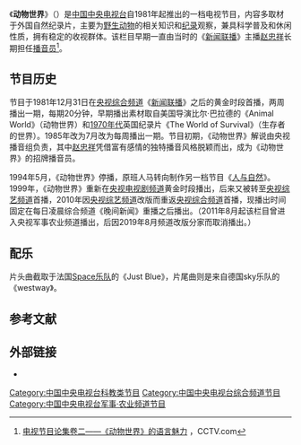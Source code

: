 {{about|中国中央电视台电视节目|同名其他条目|动物世界}}
{{In-progress TV show}}
{{Expand|time=2018-07-01T16:42:54+00:00}}
{{电视节目信息框
| 名称 = 动物世界
| 英文名称 = {{lang|en|''Animal World''}}
| 图片 = 
| 尺寸 = 
| 图说 = 
| 类型 = 科普
| 格式 = 纪录片
| 总导演 = 
| 国家 = {{CHNML}}
| 语言 = [[普通话|普通话]]
| 字幕 = [[简体中文|简体中文]]
| 季数 = 
| 集数 = 
| 每集长度 = 30分钟
| 出品人 = 
| 机位 = 
| 制作公司 = [[中国中央电视台|中国中央电视台]]
| 电视网 = [[中国中央电视台综合频道|中国中央电视台综合频道]]（含[[中國中央電視台綜合頻道_(港澳版)|港澳版]]）
| 图像制式 = [[标准画质电视|SDTV]] [[576i|576i]]<br />[[高清晰度电视|HDTV]] [[1080i|1080i]]
| 声音制式 = [[立体声|立体声]]
| 播出日期 = {{Start date|1981|12|31}}－至今
| imdb_id = 
}}

《'''动物世界'''》（{{lang-en|''Animal World''}}）是[[中国中央电视台|中国中央电视台]]自1981年起推出的一档电视节目，内容多取材于外国自然纪录片，主要为[[野生动物|野生动物]]的相关知识和[[纪录片|纪录]]观察，兼具科学普及和休闲性质，拥有稳定的收视群体。该栏目早期一直由当时的《[[新闻联播|新闻联播]]》主播[[赵忠祥|赵忠祥]]长期担任[[播音员|播音员]]<ref>[http://www.cctv.com/world/other/2002-11-14/300_3.shtml 电视节目论集卷二——《动物世界》的语言魅力] {{Wayback|url=http://www.cctv.com/world/other/2002-11-14/300_3.shtml |date=20190514125028 }}，CCTV.com</ref>。

== 节目历史 ==
节目于1981年12月31日在[[央视综合频道|央视综合频道]]《[[新闻联播|新闻联播]]》之后的黄金时段首播，两周播出一期，每期20分钟，早期播出素材取自美国导演比尔·巴拉德的《Animal World》（动物世界）和[[1970年代|1970年代]]英国纪录片《The World of Survival》（生存者的世界）。1985年改为7月改为每周播出一期。节目初期，《动物世界》解说由央视播音组负责，其中[[赵忠祥|赵忠祥]]凭借富有感情的独特播音风格脱颖而出，成为《动物世界》的招牌播音员。

1994年5月，《动物世界》停播，原班人马转向制作另一档节目《[[人与自然|人与自然]]》。1999年，《动物世界》重新在[[中国中央电视台电视剧频道|央视电视剧频道]]黄金时段播出，后来又被转至[[中国中央电视台综艺频道|央视综艺频道]]首播，2010年因[[中国中央电视台综艺频道|央视综艺频道]]改版而重返[[中国中央电视台综合频道|央视综合频道]]首播，现播出时间固定在每日凌晨综合频道《晚间新闻》重播之后播出。（2011年8月起该栏目曾进入央视军事农业频道播出，后因2019年8月频道改版分家而取消播出。）

== 配乐 ==
片头曲截取于法国[[Space乐队|Space乐队]]的《Just Blue》，片尾曲则是来自德国sky乐队的《westway》。

== 参考文献 ==
{{Reflist}}

==外部链接==
*{{官网|http://tv.cctv.com/lm/dwsj}}

[[Category:中国中央电视台科教类节目|Category:中国中央电视台科教类节目]]
[[Category:中国中央电视台综合频道节目|Category:中国中央电视台综合频道节目]]
[[Category:中国中央电视台军事·农业频道节目|Category:中国中央电视台军事·农业频道节目]]